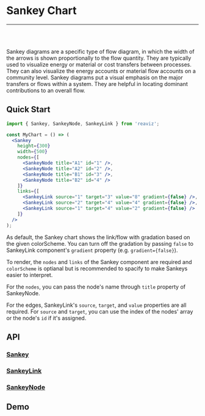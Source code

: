 
<Meta title="Docs|Chart Types/Sankey Plot" />

# Sankey Chart

---
<br />
<Story id="demos-sankey--simple" />
<br />

Sankey diagrams are a specific type of flow diagram, in which the width of the
arrows is shown proportionally to the flow quantity. They are typically used to
visualize energy or material or cost transfers between processes. They can also visualize
the energy accounts or material flow accounts on a community level. Sankey diagrams put a
visual emphasis on the major transfers or flows within a system. They are helpful in
locating dominant contributions to an overall flow.

## Quick Start

```jsx
import { Sankey, SankeyNode, SankeyLink } from 'reaviz';

const MyChart = () => (
  <Sankey
    height={300}
    width={500}
    nodes={[
      <SankeyNode title="A1" id="1" />,
      <SankeyNode title="A2" id="2" />,
      <SankeyNode title="B1" id="3" />,
      <SankeyNode title="B2" id="4" />
    ]}
    links={[
      <SankeyLink source="1" target="3" value="8" gradient={false} />,
      <SankeyLink source="2" target="4" value="4" gradient={false} />,
      <SankeyLink source="1" target="4" value="2" gradient={false} />
    ]}
  />
);
```

As default, the Sankey chart shows the link/flow with gradation based on
the given colorScheme. You can turn off the gradation by passing `false`
to SankeyLink component's `gradient` property (e.g. `gradient={false}`).

To render, the `nodes` and `links` of the Sankey
component are required and `colorScheme` is optianal but is recommended to spacify
to make Sankeys easier to interpret.

For the `nodes`, you can pass the node's name through `title` property of SankeyNode.

For the edges, SankeyLink's `source`, `target`, and `value`
properties are all required. For `source` and `target`, you can use
the index of the nodes' array or the node's `id` if it's assigned.

## API
### [Sankey](https://github.com/jask-oss/reaviz/blob/master/src/Sankey/Sankey.tsx)
<Props of={Sankey} />

### [SankeyLink](https://github.com/jask-oss/reaviz/blob/master/src/Sankey/SankeyLink/SankeyLink.tsx)
<Props of={SankeyLink} />

### [SankeyNode](https://github.com/jask-oss/reaviz/blob/master/src/Sankey/SankeyNode/SankeyNode.tsx)
<Props of={SankeyNode} />

## Demo
<Sandbox
  name="Sankey Plot Simple"
  description="A simple sankey plot chart example"
  path="docs/sandbox/SankeySimple.sandbox.js"
/>
